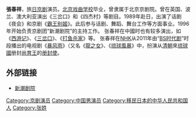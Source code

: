 {{Unreferenced|time=2014-07-07T07:22:31+00:00}}
'''張春祥'''，旅[[日本|日]][[京剧|京剧]]演员。[[北京戏曲学校|北京戏曲学校]]毕业，曾隶属于北京京剧院。曾在英国、波兰、澳大利亚演出《三岔口》和《四杰村》等剧目。1989年赴日，出演了话剧《夜会》和京剧《[[霸王别姬|霸王别姬]]》。此后参与话剧、舞蹈、舞台工作等方面事业。1996年开始负责京剧团“新潮剧院”的主持工作。
张春祥在中國时也有较多演出，如《[[西游记|西游记]]》、《[[三岔口|三岔口]]》、《[[打鱼杀家|打鱼杀家]]》等。
张春祥在[[NHK|NHK]]从2011年由“[[BS时代剧|BS时代剧]]”时段播出的电视剧《[[暴風雨_(電視劇)|暴风雨]]》（又名《[[龍之女|龍之女]]》、《[[琉球風暴|琉球風暴]]》中，扮演从[[清朝|清朝]]來[[琉球國|琉球國]]册封[[尚育王|尚育王]]的[[琉球冊封使|册封使]]。
==外部链接==
* [http://www.shincyo.com 新潮剧院]

[[Category:京剧演员|Category:京剧演员]]
[[Category:中国男演员|Category:中国男演员]]
[[Category:移民日本的中华人民共和国人|Category:移民日本的中华人民共和国人]]
[[Category:张姓|Category:张姓]]